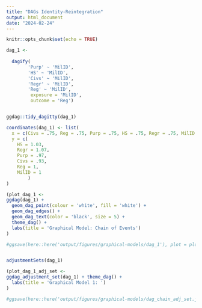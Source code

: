 ```yaml
---
title: "DAGs Identity-Reintegration"
output: html_document
date: "2024-02-24"
---
```


```r
knitr::opts_chunk$set(echo = TRUE)
```





```r

dag_1 <- 
  
  dagify(
        'Purp' ~ 'MilID',
        'HS' ~ 'MilID',
        'Civs' ~ 'MilID',
        'Regr' ~ 'MilID',
        'Reg' ~ 'MilID',
         exposure = 'MilID', 
         outcome = 'Reg')


ggdag::tidy_dagitty(dag_1)

coordinates(dag_1) <- list(
  x = c(Civs = .75, Reg = .75, Purp = .75, HS = .75, Regr = .75, MilID = .5),
  y = c(
    HS = 1.03,
    Regr = 1.07,
    Purp = .97, 
    Civs = .93,
    Reg = 1, 
    MilID = 1
        )
)

(plot_dag_1 <-
ggdag(dag_1) +
  geom_dag_point(colour = 'white', fill = 'white') +
  geom_dag_edges() +
  geom_dag_text(color = 'black', size = 5) +
  theme_dag() +
  labs(title = 'Graphical Model: Chain of Events')
)

#ggsave(here::here('output/figures/graphical-models/dag_1'), plot = plot_chain)


adjustmentSets(dag_1)

(plot_dag_1_adj_set <-
ggdag_adjustment_set(dag_1) + theme_dag() +
  labs(title = 'Graphical Model 1: ')
)

#ggsave(here::here('output/figures/graphical-models/dag_chain_adj_set.jpeg'), plot = plot_chain_adj_set)
```




